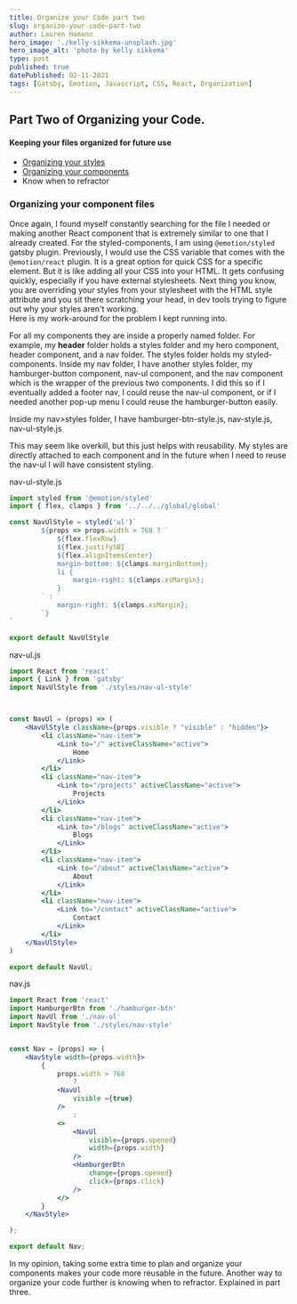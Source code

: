 ```yaml
--- 
title: Organize your Code part two
slug: organize-your-code-part-two
author: Lauren Hamann
hero_image: './kelly-sikkema-unsplash.jpg'
hero_image_alt: 'photo by kelly sikkema'
type: post
published: true
datePublished: 02-11-2021
tags: [Gatsby, Emotion, Javascript, CSS, React, Organization]
---
```


## Part Two of Organizing your Code.  

#### Keeping your files organized for future use 
- [Organizing your styles](/organize-your-code-part-one)
- [Organizing your components](/organize-your-code-part-two)
- Know when to refractor 
### Organizing your component files
Once again, I found myself constantly searching for the file I needed or making another React component that is extremely similar to one that I already created. 
For the styled-components, I am using `@emotion/styled` gatsby plugin. 
Previously, I would use the CSS variable that comes with the `@emotion/react` plugin. It is a great option for quick CSS for a specific element. But it is like adding all your CSS into your HTML. It gets confusing quickly, especially if you have external stylesheets. Next thing you know, you are overriding your styles from your stylesheet with the HTML style attribute and you sit there scratching your head, in dev tools trying to figure out why your styles aren't working.  
Here is my work-around for the problem I kept running into. 

For all my components they are inside a properly named folder. For example, my **header** folder holds a styles folder and my hero component, header component, and a nav folder. The styles folder holds my styled-components. Inside my nav folder, I have another styles folder, my hamburger-button component, nav-ul component, and the nav component which is the wrapper of the previous two components. I did this so if I eventually added a footer nav, I could reuse the nav-ul component, or if I needed another pop-up menu I could reuse the hamburger-button easily. 


Inside my nav>styles folder, I have hamburger-btn-style.js, nav-style.js, nav-ul-style.js

This may seem like overkill, but this just helps with reusability. My styles are directly attached to each component and in the future when I need to reuse the nav-ul I will have consistent styling. 

nav-ul-style.js

```jsx
import styled from '@emotion/styled'
import { flex, clamps } from '../../../global/global'

const NavUlStyle = styled('ul')`
        ${props => props.width > 768 ? `
            ${flex.flexRow}
            ${flex.justifySB}
            ${flex.alignItemsCenter}
            margin-bottom: ${clamps.marginBottom};
            li {
                margin-right: ${clamps.xsMargin};
            }
        ` : `
            margin-right: ${clamps.xsMargin};
        `}
`

export default NavUlStyle
```  

nav-ul.js  
```jsx
import React from 'react'
import { Link } from 'gatsby'
import NavUlStyle from './styles/nav-ul-style'



const NavUl = (props) => (
    <NavUlStyle className={props.visible ? "visible" : "hidden"}>
        <li className="nav-item">
            <Link to="/" activeClassName="active">
                Home
            </Link>
        </li>
        <li className="nav-item">
            <Link to="/projects" activeClassName="active">
                Projects
            </Link>
        </li>
        <li className="nav-item">
            <Link to="/blogs" activeClassName="active">
                Blogs
            </Link>
        </li>
        <li className="nav-item">
            <Link to="/about" activeClassName="active">
                About
            </Link>
        </li>
        <li className="nav-item">
            <Link to="/contact" activeClassName="active">
                Contact
            </Link>
        </li>
    </NavUlStyle>
)

export default NavUl;
```
nav.js  
```jsx
import React from 'react'
import HamburgerBtn from './hamburger-btn'
import NavUl from './nav-ul'
import NavStyle from './styles/nav-style'


const Nav = (props) => (
    <NavStyle width={props.width}>
        {
            props.width > 768 
                ? 
            <NavUl 
                visible ={true}
            /> 
                : 
            <>
                <NavUl 
                    visible={props.opened}
                    width={props.width} 
                /> 
                <HamburgerBtn 
                    change={props.opened}
                    click={props.click}
                />
            </>
        }
    </NavStyle>

);

export default Nav;
```

In my opinion, taking some extra time to plan and organize your components makes your code more reusable in the future. Another way to organize your code further is knowing when to refractor. Explained in part three.